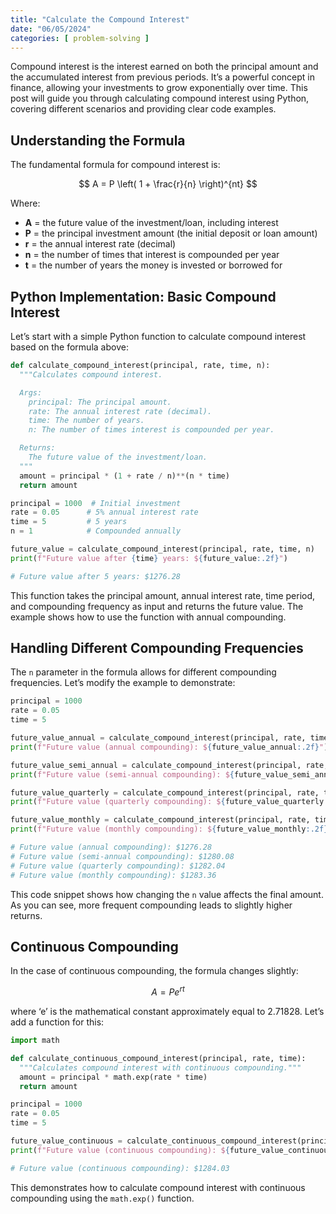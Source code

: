 ```yaml
---
title: "Calculate the Compound Interest"
date: "06/05/2024"
categories: [ problem-solving ]
---
```



Compound interest is the interest earned on both the principal amount and the accumulated interest from previous periods.  It's a powerful concept in finance, allowing your investments to grow exponentially over time.  This post will guide you through calculating compound interest using Python, covering different scenarios and providing clear code examples.

## Understanding the Formula

The fundamental formula for compound interest is:

$$ A = P \left( 1 + \frac{r}{n} \right)^{nt} $$

Where:

* **A** = the future value of the investment/loan, including interest
* **P** = the principal investment amount (the initial deposit or loan amount)
* **r** = the annual interest rate (decimal)
* **n** = the number of times that interest is compounded per year
* **t** = the number of years the money is invested or borrowed for

## Python Implementation: Basic Compound Interest

Let's start with a simple Python function to calculate compound interest based on the formula above:


```python
def calculate_compound_interest(principal, rate, time, n):
  """Calculates compound interest.

  Args:
    principal: The principal amount.
    rate: The annual interest rate (decimal).
    time: The number of years.
    n: The number of times interest is compounded per year.

  Returns:
    The future value of the investment/loan.
  """
  amount = principal * (1 + rate / n)**(n * time)
  return amount

principal = 1000  # Initial investment
rate = 0.05      # 5% annual interest rate
time = 5         # 5 years
n = 1            # Compounded annually

future_value = calculate_compound_interest(principal, rate, time, n)
print(f"Future value after {time} years: ${future_value:.2f}")

# Future value after 5 years: $1276.28
```

This function takes the principal amount, annual interest rate, time period, and compounding frequency as input and returns the future value. The example shows how to use the function with annual compounding.


##  Handling Different Compounding Frequencies

The `n` parameter in the formula allows for different compounding frequencies.  Let's modify the example to demonstrate:

```python
principal = 1000
rate = 0.05
time = 5

future_value_annual = calculate_compound_interest(principal, rate, time, 1)
print(f"Future value (annual compounding): ${future_value_annual:.2f}")

future_value_semi_annual = calculate_compound_interest(principal, rate, time, 2)
print(f"Future value (semi-annual compounding): ${future_value_semi_annual:.2f}")

future_value_quarterly = calculate_compound_interest(principal, rate, time, 4)
print(f"Future value (quarterly compounding): ${future_value_quarterly:.2f}")

future_value_monthly = calculate_compound_interest(principal, rate, time, 12)
print(f"Future value (monthly compounding): ${future_value_monthly:.2f}")

# Future value (annual compounding): $1276.28
# Future value (semi-annual compounding): $1280.08
# Future value (quarterly compounding): $1282.04
# Future value (monthly compounding): $1283.36
```

This code snippet shows how changing the `n` value affects the final amount.  As you can see, more frequent compounding leads to slightly higher returns.


## Continuous Compounding

In the case of continuous compounding, the formula changes slightly:

$$ A = P e^{rt} $$

where 'e' is the mathematical constant approximately equal to 2.71828.  Let's add a function for this:


```python
import math

def calculate_continuous_compound_interest(principal, rate, time):
  """Calculates compound interest with continuous compounding."""
  amount = principal * math.exp(rate * time)
  return amount

principal = 1000
rate = 0.05
time = 5

future_value_continuous = calculate_continuous_compound_interest(principal, rate, time)
print(f"Future value (continuous compounding): ${future_value_continuous:.2f}")

# Future value (continuous compounding): $1284.03
```

This demonstrates how to calculate compound interest with continuous compounding using the `math.exp()` function.